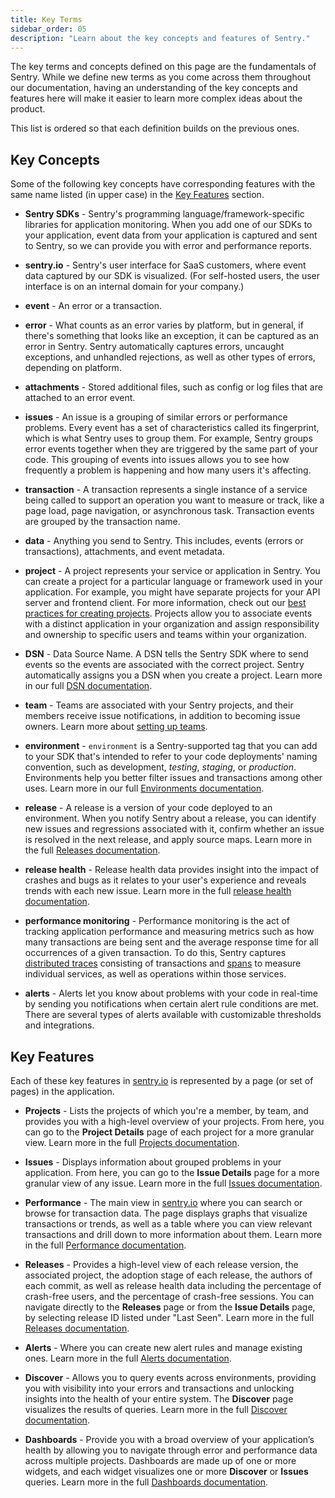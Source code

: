 ```yaml
---
title: Key Terms
sidebar_order: 05
description: "Learn about the key concepts and features of Sentry."
---
```


The key terms and concepts defined on this page are the fundamentals of Sentry. While we define new terms as you come across them throughout our documentation, having an understanding of the key concepts and features here will make it easier to learn more complex ideas about the product.

This list is ordered so that each definition builds on the previous ones.

## Key Concepts

Some of the following key concepts have corresponding features with the same name listed (in upper case) in the [Key Features](#key-features) section.

- **Sentry SDKs** - Sentry's programming language/framework-specific libraries for application monitoring. When you add one of our SDKs to your application, event data from your application is captured and sent to Sentry, so we can provide you with error and performance reports.

- **sentry.io** - Sentry's user interface for SaaS customers, where event data captured by our SDK is visualized. (For self-hosted users, the user interface is on an internal domain for your company.)

- **event** - An error or a transaction.

- **error** - What counts as an error varies by platform, but in general, if there's something that looks like an exception, it can be captured as an error in Sentry. Sentry automatically captures errors, uncaught exceptions, and unhandled rejections, as well as other types of errors, depending on platform.

- **attachments** - Stored additional files, such as config or log files that are attached to an error event.

- **issues** - An issue is a grouping of similar errors or performance problems. Every event has a set of characteristics called its fingerprint, which is what Sentry uses to group them. For example, Sentry groups error events together when they are triggered by the same part of your code. This grouping of events into issues allows you to see how frequently a problem is happening and how many users it's affecting.

- **transaction** - A transaction represents a single instance of a service being called to support an operation you want to measure or track, like a page load, page navigation, or asynchronous task. Transaction events are grouped by the transaction name.

- **data** - Anything you send to Sentry. This includes, events (errors or transactions), attachments, and event metadata.

- **project** - A project represents your service or application in Sentry. You can create a project for a particular language or framework used in your application. For example, you might have separate projects for your API server and frontend client. For more information, check out our [best practices for creating projects](/product/accounts/getting-started/#4-create-projects). Projects allow you to associate events with a distinct application in your organization and assign responsibility and ownership to specific users and teams within your organization.

- **DSN** - Data Source Name. A DSN tells the Sentry SDK where to send events so the events are associated with the correct project. Sentry automatically assigns you a DSN when you create a project. Learn more in our full [DSN documentation](/product/sentry-basics/dsn-explainer/).

- **team** - Teams are associated with your Sentry projects, and their members receive issue notifications, in addition to becoming issue owners. Learn more about [setting up teams](/product/accounts/getting-started/#2-set-up-teams).

- **environment** - `environment` is a Sentry-supported tag that you can add to your SDK that's intended to refer to your code deployments' naming convention, such as development, _testing_, _staging_, or _production_. Environments help you better filter issues and transactions among other uses. Learn more in our full [Environments documentation](/product/sentry-basics/environments/).

- **release** - A release is a version of your code deployed to an environment. When you notify Sentry about a release, you can identify new issues and regressions associated with it, confirm whether an issue is resolved in the next release, and apply source maps. Learn more in the full [Releases documentation](/product/releases/).

- **release health** - Release health data provides insight into the impact of crashes and bugs as it relates to your user's experience and reveals trends with each new issue. Learn more in the full [release health documentation](/product/releases/health/).

- **performance monitoring** - Performance monitoring is the act of tracking application performance and measuring metrics such as how many transactions are being sent and the average response time for all occurrences of a given transaction. To do this, Sentry captures [distributed traces](/product/sentry-basics/tracing/distributed-tracing/) consisting of transactions and [spans](/product/sentry-basics/tracing/distributed-tracing/#traces-transactions-and-spans) to measure individual services, as well as operations within those services.

- **alerts** - Alerts let you know about problems with your code in real-time by sending you notifications when certain alert rule conditions are met. There are several types of alerts available with customizable thresholds and integrations.

## Key Features

Each of these key features in [sentry.io](https://sentry.io) is represented by a page (or set of pages) in the application.

- **Projects** - Lists the projects of which you're a member, by team, and provides you with a high-level overview of your projects. From here, you can go to the **Project Details** page of each project for a more granular view. Learn more in the full [Projects documentation](/product/projects/).

- **Issues** - Displays information about grouped problems in your application. From here, you can go to the **Issue Details** page for a more granular view of any issue. Learn more in the full [Issues documentation](/product/issues/).

- **Performance** - The main view in [sentry.io](http://sentry.io) where you can search or browse for transaction data. The page displays graphs that visualize transactions or trends, as well as a table where you can view relevant transactions and drill down to more information about them. Learn more in the full [Performance documentation](/product/performance/).

- **Releases** - Provides a high-level view of each release version, the associated project, the adoption stage of each release, the authors of each commit, as well as release health data including the percentage of crash-free users, and the percentage of crash-free sessions. You can navigate directly to the **Releases** page or from the **Issue Details** page, by selecting release ID listed under "Last Seen". Learn more in the full [Releases documentation](/product/releases/).

- **Alerts** - Where you can create new alert rules and manage existing ones. Learn more in the full [Alerts documentation](/product/alerts/).

- **Discover** - Allows you to query events across environments, providing you with visibility into your errors and transactions and unlocking insights into the health of your entire system. The **Discover** page visualizes the results of queries. Learn more in the full [Discover documentation](/product/discover-queries/).

- **Dashboards** - Provide you with a broad overview of your application’s health by allowing you to navigate through error and performance data across multiple projects. Dashboards are made up of one or more widgets, and each widget visualizes one or more **Discover** or **Issues** queries. Learn more in the full [Dashboards documentation](/product/dashboards/).
